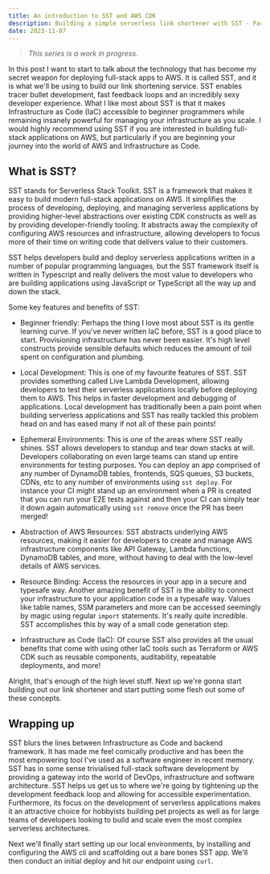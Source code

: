 ```yaml
---
title: An introduction to SST and AWS CDK
description: Building a simple serverless link shortener with SST - Part 2
date: 2023-11-07
---
```

> *This series is a work in progress.*

In this post I want to start to talk about the technology that has become my secret weapon for deploying full-stack apps to AWS. It is called SST, and it is what we'll be using to build our link shortening service. SST enables tracer bullet development, fast feedback loops and an incredibly sexy developer experience. What I like most about SST is that it makes Infrastructure as Code (IaC) accessible to beginner programmers while remaining insanely powerful for managing your infrastructure as you scale. I would highly recommend using SST if you are interested in building full-stack applications on AWS, but particularly if you are beginning your journey into the world of AWS and Infrastructure as Code.

## What is SST?

SST stands for Serverless Stack Toolkit. SST is a framework that makes it easy to build modern full-stack applications on AWS. It simplifies the process of developing, deploying, and managing serverless applications by providing higher-level abstractions over existing CDK constructs as well as by providing developer-friendly tooling. It abstracts away the complexity of configuring AWS resources and infrastructure, allowing developers to focus more of their time on writing code that delivers value to their customers.

SST helps developers build and deploy serverless applications written in a number of popular programming languages, but the SST framework itself is written in Typescript and really delivers the most value to developers who are building applications using JavaScript or TypeScript all the way up and down the stack. 

Some key features and benefits of SST:

- Beginner friendly: Perhaps the thing I love most about SST is its gentle learning curve. If you've never written IaC before, SST is a good place to start. Provisioning infrastructure has never been easier. It's high level constructs provide sensible defaults which reduces the amount of toil spent on configuration and plumbing.

- Local Development: This is one of my favourite features of SST. SST provides something called Live Lambda Development, allowing developers to test their serverless applications locally before deploying them to AWS. This helps in faster development and debugging of applications. Local development has traditionally been a pain point when building serverless applications and SST has really tackled this problem head on and has eased many if not all of these pain points!
  
- Ephemeral Environments: This is one of the areas where SST really shines. SST allows developers to standup and tear down stacks at will. Developers collaborating on even large teams can stand up entire environments for testing purposes. You can deploy an app comprised of any number of DynamoDB tables, frontends, SQS queues, S3 buckets, CDNs, etc to any number of environments using `sst deploy`. For instance your CI might stand up an environment when a PR is created that you can run your E2E tests against and then your CI can simply tear it down again automatically using `sst remove` once the PR has been merged!

- Abstraction of AWS Resources: SST abstracts underlying AWS resources, making it easier for developers to create and manage AWS infrastructure components like API Gateway, Lambda functions, DynamoDB tables, and more, without having to deal with the low-level details of AWS services.
  
- Resource Binding: Access the resources in your app in a secure and typesafe way. Another amazing benefit of SST is the ability to connect your infrastructure to your application code in a typesafe way. Values like table names, SSM parameters and more can be accessed seemingly by magic using regular `import` statements. It's really quite incredible. SST accomplishes this by way of a small code generation step.

- Infrastructure as Code (IaC): Of course SST also provides all the usual benefits that come with using other IaC tools such as Terraform or AWS CDK such as reusable components, auditability, repeatable deployments, and more!

Alright, that's enough of the high level stuff. Next up we're gonna start building out our link shortener and start putting some flesh out some of these concepts.

## Wrapping up

SST blurs the lines between Infrastructure as Code and backend framework. It has made me feel comically productive and has been the most empowering tool I've used as a software engineer in recent memory. SST has in some sense trivialised full-stack software development by providing a gateway into the world of DevOps, infrastructure and software architecture. SST helps us get us to where we're going by tightening up the development feedback loop and allowing for accessible experimentation. Furthermore, its focus on the development of serverless applications makes it an attractive choice for hobbyists building pet projects as well as for large teams of developers looking to build and scale even the most complex serverless architectures.

Next we'll finally start setting up our local environments, by installing and configuring the AWS cli and scaffolding out a bare bones SST app. We'll then conduct an initial deploy and hit our endpoint using `curl`.

